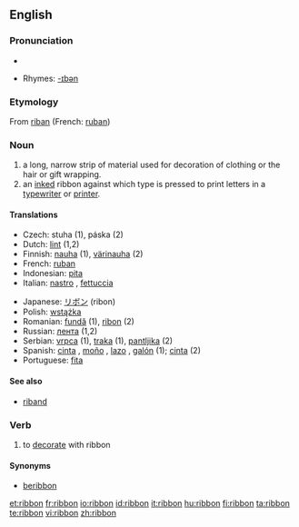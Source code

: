 ==English==
{{wikipedia}}

===Pronunciation===
*{{audio|en-us-ribbon.ogg|Audio (US)}}

*Rhymes: [[Rhymes:English:-ɪbən|-ɪbən]]

===Etymology===
From {{OF.}} [[riban]] (French: [[ruban]])

===Noun===
{{en-noun}}

# a long, narrow strip of material used for decoration of clothing or the hair or gift wrapping.
# an [[inked]] ribbon against which type is pressed to print letters in a [[typewriter]] or [[printer]].

====Translations====
{{top}}
*Czech: stuha (1), páska (2)
*Dutch: [[lint]] {{n}} (1,2)
*Finnish: [[nauha]] (1), [[värinauha]] (2)
*French: [[ruban]] {{m}}
*Indonesian: [[pita]]
*Italian: [[nastro]] {{m}}, [[fettuccia]] {{f}}
{{mid}}
*Japanese: [[リボン]] (ribon)
*Polish: [[wstążka]] {{f}}
*Romanian: [[fundă]] {{f}} (1), [[ribon]] {{n}} (2)
*Russian: [[лента]] {{f}} (1,2)
*Serbian: [[vrpca]] {{f}} (1), [[traka]] {{f}} (1), [[pantljika]] {{f}} (2)
*Spanish: [[cinta]] {{f}}, [[moño]] {{m}}, [[lazo]] {{m}}, [[galón]] {{m}} (1); [[cinta]] {{f}} (2) 
*Portuguese: [[fita]] {{f}}
{{bottom}}

====See also====
*[[riband]]

===Verb===
{{en-verb}}

# to [[decorate]] with ribbon

====Synonyms====
*[[beribbon]]

[[et:ribbon]]
[[fr:ribbon]]
[[io:ribbon]]
[[id:ribbon]]
[[it:ribbon]]
[[hu:ribbon]]
[[fi:ribbon]]
[[ta:ribbon]]
[[te:ribbon]]
[[vi:ribbon]]
[[zh:ribbon]]